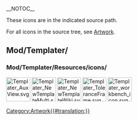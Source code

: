 __NOTOC__
<languages/>
<translate>

<!--T:1-->
These icons are in the indicated source path. 

<!--T:2-->
For all icons in the source tree, see [[Artwork|Artwork]].

== Mod/Templater/ == <!--T:3-->

=== Mod/Templater/Resources/icons/ === <!--T:4-->

</translate>
[[File:Templater_AuxView.svg|64px]]
[[File:Templater_NewTemplateMulti.svg|64px]]
[[File:Templater_NewTemplateWiki.svg|64px]]
[[File:Templater_ToleranceFrame.svg|64px]]
[[File:Templater_workbench_icon.svg|64px]]
<translate>


</translate>
[[Category:Artwork{{#translation:}}]]